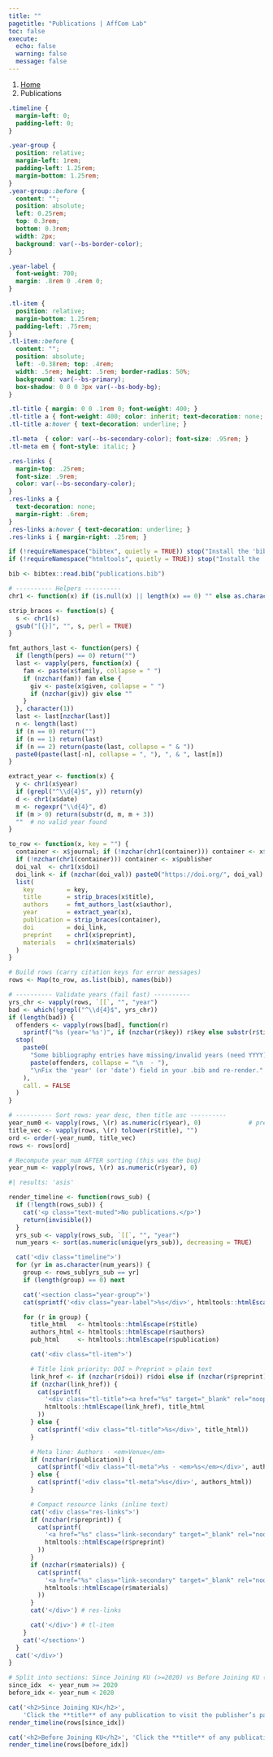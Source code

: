 ---
title: ""
pagetitle: "Publications | AffCom Lab"
toc: false
execute:
  echo: false
  warning: false
  message: false
---

```{=html}
<nav aria-label="breadcrumb">
  <ol class="breadcrumb">
    <li class="breadcrumb-item"><a href="index.html">Home</a></li>
    <li class="breadcrumb-item active" aria-current="page">Publications</li>
  </ol>
</nav>
```

```{css}
.timeline {
  margin-left: 0;
  padding-left: 0;
}

.year-group {
  position: relative;
  margin-left: 1rem;
  padding-left: 1.25rem;
  margin-bottom: 1.25rem; 
}
.year-group::before {
  content: "";
  position: absolute;
  left: 0.25rem;
  top: 0.3rem;
  bottom: 0.3rem;
  width: 2px;
  background: var(--bs-border-color);
}

.year-label {
  font-weight: 700;
  margin: .8rem 0 .4rem 0;
}

.tl-item {
  position: relative;
  margin-bottom: 1.25rem;   
  padding-left: .75rem;
}
.tl-item::before {
  content: "";
  position: absolute;
  left: -0.38rem; top: .4rem;
  width: .5rem; height: .5rem; border-radius: 50%;
  background: var(--bs-primary);
  box-shadow: 0 0 0 3px var(--bs-body-bg);
}

.tl-title { margin: 0 0 .1rem 0; font-weight: 400; }
.tl-title a { font-weight: 400; color: inherit; text-decoration: none; }
.tl-title a:hover { text-decoration: underline; }

.tl-meta  { color: var(--bs-secondary-color); font-size: .95rem; }
.tl-meta em { font-style: italic; } 

.res-links {
  margin-top: .25rem;
  font-size: .9rem;
  color: var(--bs-secondary-color);
}
.res-links a {
  text-decoration: none;
  margin-right: .6rem;
}
.res-links a:hover { text-decoration: underline; }
.res-links i { margin-right: .25rem; }

```

```{r}
if (!requireNamespace("bibtex", quietly = TRUE)) stop("Install the 'bibtex' package.")
if (!requireNamespace("htmltools", quietly = TRUE)) stop("Install the 'htmltools' package.")

bib <- bibtex::read.bib("publications.bib")

# ---------- Helpers ----------
chr1 <- function(x) if (is.null(x) || length(x) == 0) "" else as.character(x[[1]])

strip_braces <- function(s) {
  s <- chr1(s)
  gsub("[{}]", "", s, perl = TRUE)
}

fmt_authors_last <- function(pers) {
  if (length(pers) == 0) return("")
  last <- vapply(pers, function(x) {
    fam <- paste(x$family, collapse = " ")
    if (nzchar(fam)) fam else {
      giv <- paste(x$given, collapse = " ")
      if (nzchar(giv)) giv else ""
    }
  }, character(1))
  last <- last[nzchar(last)]
  n <- length(last)
  if (n == 0) return("")
  if (n == 1) return(last)
  if (n == 2) return(paste(last, collapse = " & "))
  paste0(paste(last[-n], collapse = ", "), ", & ", last[n])
}

extract_year <- function(x) {
  y <- chr1(x$year)
  if (grepl("^\\d{4}$", y)) return(y)
  d <- chr1(x$date)
  m <- regexpr("\\d{4}", d)
  if (m > 0) return(substr(d, m, m + 3))
  ""  # no valid year found
}

to_row <- function(x, key = "") {
  container <- x$journal; if (!nzchar(chr1(container))) container <- x$booktitle
  if (!nzchar(chr1(container))) container <- x$publisher
  doi_val  <- chr1(x$doi)
  doi_link <- if (nzchar(doi_val)) paste0("https://doi.org/", doi_val) else ""
  list(
    key         = key,
    title       = strip_braces(x$title),
    authors     = fmt_authors_last(x$author),
    year        = extract_year(x),
    publication = strip_braces(container),
    doi         = doi_link,
    preprint    = chr1(x$preprint),
    materials   = chr1(x$materials)
  )
}

# Build rows (carry citation keys for error messages)
rows <- Map(to_row, as.list(bib), names(bib))

# ---------- Validate years (fail fast) ----------
yrs_chr <- vapply(rows, `[[`, "", "year")
bad <- which(!grepl("^\\d{4}$", yrs_chr))
if (length(bad)) {
  offenders <- vapply(rows[bad], function(r)
    sprintf("%s (year='%s')", if (nzchar(r$key)) r$key else substr(r$title, 1, 60), r$year), "")
  stop(
    paste0(
      "Some bibliography entries have missing/invalid years (need YYYY):\n  - ",
      paste(offenders, collapse = "\n  - "),
      "\nFix the 'year' (or 'date') field in your .bib and re-render."
    ),
    call. = FALSE
  )
}

# ---------- Sort rows: year desc, then title asc ----------
year_num0 <- vapply(rows, \(r) as.numeric(r$year), 0)             # pre-sort
title_vec <- vapply(rows, \(r) tolower(r$title), "")
ord <- order(-year_num0, title_vec)
rows <- rows[ord]

# Recompute year_num AFTER sorting (this was the bug)
year_num <- vapply(rows, \(r) as.numeric(r$year), 0)
```

```{r}
#| results: 'asis'

render_timeline <- function(rows_sub) {
  if (!length(rows_sub)) {
    cat('<p class="text-muted">No publications.</p>')
    return(invisible())
  }
  yrs_sub <- vapply(rows_sub, `[[`, "", "year")
  num_years <- sort(as.numeric(unique(yrs_sub)), decreasing = TRUE)

  cat('<div class="timeline">')
  for (yr in as.character(num_years)) {
    group <- rows_sub[yrs_sub == yr]
    if (length(group) == 0) next

    cat('<section class="year-group">')
    cat(sprintf('<div class="year-label">%s</div>', htmltools::htmlEscape(yr)))

    for (r in group) {
      title_html   <- htmltools::htmlEscape(r$title)
      authors_html <- htmltools::htmlEscape(r$authors)
      pub_html     <- htmltools::htmlEscape(r$publication)

      cat('<div class="tl-item">')

      # Title link priority: DOI > Preprint > plain text
      link_href <- if (nzchar(r$doi)) r$doi else if (nzchar(r$preprint)) r$preprint else ""
      if (nzchar(link_href)) {
        cat(sprintf(
          '<div class="tl-title"><a href="%s" target="_blank" rel="noopener">%s</a></div>',
          htmltools::htmlEscape(link_href), title_html
        ))
      } else {
        cat(sprintf('<div class="tl-title">%s</div>', title_html))
      }

      # Meta line: Authors · <em>Venue</em>
      if (nzchar(r$publication)) {
        cat(sprintf('<div class="tl-meta">%s · <em>%s</em></div>', authors_html, pub_html))
      } else {
        cat(sprintf('<div class="tl-meta">%s</div>', authors_html))
      }

      # Compact resource links (inline text)
      cat('<div class="res-links">')
      if (nzchar(r$preprint)) {
        cat(sprintf(
          '<a href="%s" class="link-secondary" target="_blank" rel="noopener" title="Preprint"><i class="bi bi-file-earmark-text"></i> preprint</a> ',
          htmltools::htmlEscape(r$preprint)
        ))
      }
      if (nzchar(r$materials)) {
        cat(sprintf(
          '<a href="%s" class="link-secondary" target="_blank" rel="noopener" title="Materials"><i class="bi bi-file-earmark-zip"></i> materials</a> ',
          htmltools::htmlEscape(r$materials)
        ))
      }
      cat('</div>') # res-links

      cat('</div>') # tl-item
    }
    cat('</section>')
  }
  cat('</div>')
}

# Split into sections: Since Joining KU (>=2020) vs Before Joining KU (<2020)
since_idx  <- year_num >= 2020
before_idx <- year_num < 2020

cat('<h2>Since Joining KU</h2>',
    'Click the **title** of any publication to visit the publisher’s page. When shown, the **preprint** link provides a freely accessible version, and the **materials** link points to open-science resources (e.g., data, code, files) for that paper.')
render_timeline(rows[since_idx])

cat('<h2>Before Joining KU</h2>', 'Click the **title** of any publication to visit the publisher’s page. When shown, the **preprint** link provides a freely accessible version, and the **materials** link points to open-science resources (e.g., data, code, files) for that paper.')
render_timeline(rows[before_idx])
```

